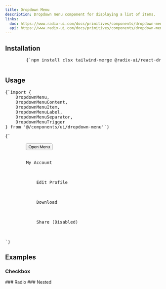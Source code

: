```yaml
---
title: Dropdown Menu
description: Dropdown menu component for displaying a list of items.
links:
  doc: https://www.radix-ui.com/docs/primitives/components/dropdown-menu
  api: https://www.radix-ui.com/docs/primitives/components/dropdown-menu#api-reference
---
```


<ComponentPreview name="dropdown-menu-demo" />

## Installation

<div className="not-prose px-4">
  <Step>
    <StepItem title="Install Dependencies">
      <Pre className="language-bash">
        {`npm install clsx tailwind-merge @radix-ui/react-dropdown-menu class-variance-authority`}
      </Pre>
    </StepItem>
    <StepItem title="Create utils.ts">
      <ComponentUtilsText />
      <ComponentUtils />
    </StepItem>
    <StepItem title="Create Dropdown-menu Component">
      <ComponentSource name="dropdown-menu-demo" />
    </StepItem>
  </Step>
</div>

## Usage

<div className="not-prose space-y-6">
  <Pre>{`import {
    DropdownMenu,
    DropdownMenuContent,
    DropdownMenuItem,
    DropdownMenuLabel,
    DropdownMenuSeparator,
    DropdownMenuTrigger
} from '@/components/ui/dropdown-menu'`}</Pre>
  <Pre>{`<DropdownMenu>
    <DropdownMenuTrigger asChild>
        <Button variant="outline">Open Menu</Button>
    </DropdownMenuTrigger>
    <DropdownMenuContent className="w-56">
        <DropdownMenuLabel>My Account</DropdownMenuLabel>
        <DropdownMenuSeparator />
        <DropdownMenuItem>
            <Edit className="mr-2 h-4 w-4" />
            <span>Edit Profile</span>
        </DropdownMenuItem>
        <DropdownMenuItem>
            <Download className="mr-2 h-4 w-4" />
            <span>Download</span>
        </DropdownMenuItem>
        <DropdownMenuItem disabled>
            <Share className="mr-2 h-4 w-4" />
            <span>Share (Disabled)</span>
        </DropdownMenuItem>
    </DropdownMenuContent>
</DropdownMenu>
`}</Pre>
</div>

## Examples

### Checkbox

<ComponentPreview name="dropdown-menu-demo" variant="checkbox" />
### Radio
<ComponentPreview name="dropdown-menu-demo" variant="radio" />
### Nested
<ComponentPreview name="dropdown-menu-demo" variant="nested" />
